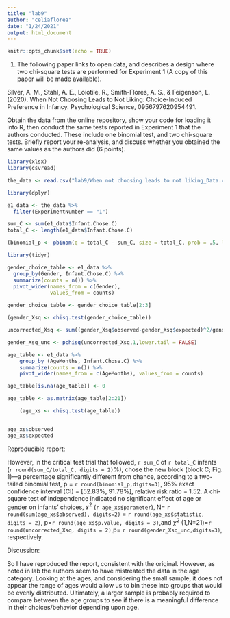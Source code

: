 ```yaml
---
title: "lab9"
author: "celiaflorea"
date: "1/24/2021"
output: html_document
---
```


```r
knitr::opts_chunk$set(echo = TRUE)
```

1. The following paper links to open data, and describes a design where two chi-square tests are performed for Experiment 1 (A copy of this paper will be made available).

Silver, A. M., Stahl, A. E., Loiotile, R., Smith-Flores, A. S., & Feigenson, L. (2020). When Not Choosing Leads to Not Liking: Choice-Induced Preference in Infancy. Psychological Science, 0956797620954491.

Obtain the data from the online repository, show your code for loading it into R, then conduct the same tests reported in Experiment 1 that the authors conducted. These include one binomial test, and two chi-square tests. Briefly report your re-analysis, and discuss whether you obtained the same values as the authors did (6 points).





```r

library(xlsx)
library(csvread)

the_data <- read.csv("lab9/When not choosing leads to not liking_Data.csv")

```



```r
library(dplyr)

e1_data <- the_data %>%
  filter(ExperimentNumber == "1")

sum_C <- sum(e1_data$Infant.Chose.C)
total_C <- length(e1_data$Infant.Chose.C)

(binomial_p <- pbinom(q = total_C - sum_C, size = total_C, prob = .5, lower.tail = TRUE)*2)

```

```r

library(tidyr)

gender_choice_table <- e1_data %>%
  group_by(Gender, Infant.Chose.C) %>%
  summarize(counts = n()) %>%
  pivot_wider(names_from = c(Gender),
              values_from = counts)

gender_choice_table <- gender_choice_table[2:3]

(gender_Xsq <- chisq.test(gender_choice_table))

uncorrected_Xsq <- sum((gender_Xsq$observed-gender_Xsq$expected)^2/gender_Xsq$expected)

gender_Xsq_unc <- pchisq(uncorrected_Xsq,1,lower.tail = FALSE)


```


```r

age_table <- e1_data %>%
    group_by (AgeMonths, Infant.Chose.C) %>%
    summarize(counts = n()) %>%
    pivot_wider(names_from = c(AgeMonths), values_from = counts)

age_table[is.na(age_table)] <- 0

age_table <- as.matrix(age_table[2:21])

    (age_xs <- chisq.test(age_table))


age_xs$observed
age_xs$expected

```
Reproducible report: 


However, in the critical test trial that followed, `r sum_C` of `r total_C` infants (`r round(sum_C/total_C, digits = 2)`%),  chose the new block (block C; Fig. 1)—a percentage significantly different from chance, according to a two-tailed binomial test, p = `r round(binomial_p,digits=3)`, 95% exact confidence interval (CI) = [52.83%, 91.78%], relative risk ratio = 1.52. A chi-square test of independence indicated no significant effect of age or gender on infants’ choices, $\chi^2$ (`r age_xs$parameter`), N=  `r round(sum(age_xs$observed), digits=2)` = `r round(age_xs$statistic, digits = 2)`, p=`r round(age_xs$p.value, digits = 3)`,and $\chi^2$ (1,N=21)=`r round(uncorrected_Xsq, digits = 2)`,p= `r round(gender_Xsq_unc,digits=3)`, respectively.

Discussion:

So I have reproduced the report, consistent with the original. However, as noted in lab the authors seem to have mistreated the data in the age category. Looking at the ages, and considering the small sample, it does not appear the range of ages would allow us to bin these into groups that would be evenly distributed. Ultimately, a larger sample is probably required to compare between the age groups to see if there is a meaningful difference in their choices/behavior depending upon age. 